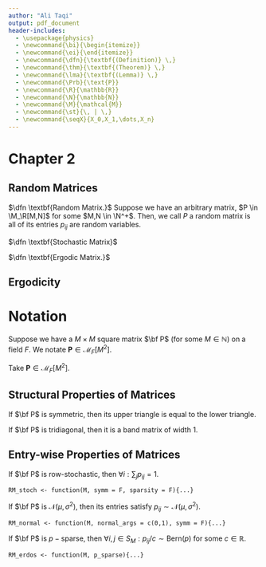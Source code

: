```yaml
---
author: "Ali Taqi"
output: pdf_document
header-includes:
  - \usepackage{physics}
  - \newcommand{\bi}{\begin{itemize}}
  - \newcommand{\ei}{\end{itemize}}
  - \newcommand{\dfn}{\textbf{(Definition)} \,}
  - \newcommand{\thm}{\textbf{(Theorem)} \,}
  - \newcommand{\lma}{\textbf{(Lemma)} \,}
  - \newcommand{\Prb}{\text{P}}
  - \newcommand{\R}{\mathbb{R}}
  - \newcommand{\N}{\mathbb{N}}
  - \newcommand{\M}{\mathcal{M}}
  - \newcommand{\st}{\, | \,}
  - \newcommand{\seqX}{X_0,X_1,\dots,X_n}
---
```


# Chapter 2

## Random Matrices

$\dfn \textbf{Random Matrix.}$ Suppose we have an arbitrary matrix, $P \in \M_\R[M,N]$ for some $M,N \in \N^+$. Then, we call $P$ a random matrix is all of its entries $p_{ij}$ are random variables.

$\dfn \textbf{Stochastic Matrix}$

$\dfn \textbf{Ergodic Matrix.}$

## Ergodicity


\begin{itemize}
\item .
\end{itemize}

# Notation

Suppose we have a $M \times M$ square matrix $\bf P$ (for some $M \in \mathbb{N}$) on a field $F$. We notate $\mathbf{P} \in \mathcal{M}_F[M^2]$.

Take $\mathbf{P} \in \mathcal{M}_F[M^2]$.

## Structural Properties of Matrices

If $\bf P$ is symmetric, then its upper triangle is equal to the lower triangle.

If $\bf P$ is tridiagonal, then it is a band matrix of width 1.

\bigskip

## Entry-wise Properties of Matrices

If $\bf P$ is row-stochastic, then $\forall i : \sum_j p_{ij} = 1$.

`RM_stoch <- function(M, symm = F, sparsity = F){...}`

\medskip

If $\bf P$ is $\mathcal{N}(\mu,\sigma^2)$, then its entries satisfy $p_{ij} \sim \mathcal{N}(\mu,\sigma^2)$.

`RM_normal <- function(M, normal_args = c(0,1), symm = F){...}`

\medskip

If $\bf P$ is $p-\text{sparse}$, then $\forall i, j \in S_M : p_{ij}/c \sim \text{Bern}(p)$ for some $c \in \mathbb{R}$.

`RM_erdos <- function(M, p_sparse){...}` 
